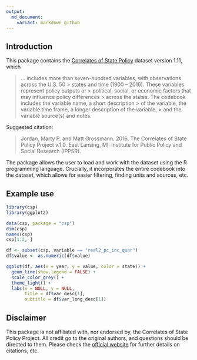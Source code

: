 ```yaml
---
output:
  md_document:
    variant: markdown_github
---
```


## Introduction

This package contains the [Correlates of State
Policy](http://ippsr.msu.edu/public-policy/correlates-state-policy) 
dataset version 1.11, which

> ... includes more than seven-hundred variables, with observations across the
> U.S. 50 > states and time (1900 – 2016). These variables represent policy
> outputs or > political, social, or economic factors that may influence policy
> differences > across the states. The codebook includes the variable name, a
> short description > of the variable, the variable time frame, a longer
> description of the variable, > and the variable source(s) and notes.

Suggested citation: 

> Jordan, Marty P. and Matt Grossmann. 2016. The Correlates of State Policy
> Project v.1.0. East Lansing, MI: Institute for Public Policy and Social Research
> (IPPSR).

The package allows the user to load and work with the dataset using the R 
programming language. Crucially, it incorporates the entire codebook into the
dataset, which allows for easier filtering, finding units and sources, etc.

## Example use

```r
library(csp)
library(ggplot2)

data(csp, package = "csp")
dim(csp)
names(csp)
csp[1:2, ]
```

```r
df <- subset(csp, variable == "real2_pc_inc_quar")
df$value <- as.numeric(df$value)

ggplot(df, aes(x = year, y = value, color = state)) +
  geom_line(show.legend = FALSE) +
  scale_color_grey() +
  theme_light() +
  labs(x = NULL, y = NULL,
       title = df$var_desc[1],
       subtitle = df$var_long_desc[1])
```

## Disclaimer

This package is not affiliated with, nor endorsed by, the Correlates of State
Policy Project. All credit go to the original authors, and questions should be
directed to them. Please check the [official website](http://ippsr.msu.edu/public-policy/correlates-state-policy) 
for further details on citations, etc.